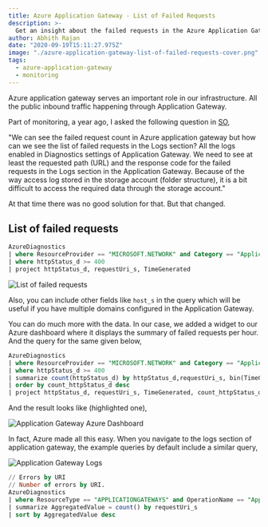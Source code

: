```yaml
---
title: Azure Application Gateway - List of Failed Requests
description: >-
  Get an insight about the failed requests in the Azure Application Gateway.
author: Abhith Rajan
date: "2020-09-19T15:11:27.975Z"
image: "./azure-application-gateway-list-of-failed-requests-cover.png"
tags:
  - azure-application-gateway
  - monitoring
---
```


Azure application gateway serves an important role in our infrastructure. All the public inbound traffic happening through Application Gateway.

Part of monitoring, a year ago, I asked the following question in [SO](https://stackoverflow.com/questions/57369646/list-of-failed-requests-in-azure-application-gateway),

"We can see the failed request count in Azure application gateway but how can we see the list of failed requests in the Logs section?
All the logs enabled in Diagnostics settings of Application Gateway.
We need to see at least the requested path (URL) and the response code for the failed requests in the Logs section in the Application Gateway.
Because of the way access log stored in the storage account (folder structure), it is a bit difficult to access the required data through the storage account."

At that time there was no good solution for that. But that changed.

## List of failed requests

```sql
AzureDiagnostics
| where ResourceProvider == "MICROSOFT.NETWORK" and Category == "ApplicationGatewayAccessLog"
| where httpStatus_d >= 400
| project httpStatus_d, requestUri_s, TimeGenerated
```

![List of failed requests](./azure-application-gateway-list-of-failed-requests_censored.jpg)

Also, you can include other fields like `host_s` in the query which will be useful if you have multiple domains configured in the Application Gateway.

You can do much more with the data. In our case, we added a widget to our Azure dashboard where it displays the summary of failed requests per hour. And the query for the same given below,

```sql
AzureDiagnostics
| where ResourceProvider == "MICROSOFT.NETWORK" and Category == "ApplicationGatewayAccessLog"
| where httpStatus_d >= 400
| summarize count(httpStatus_d) by httpStatus_d,requestUri_s, bin(TimeGenerated, 1h)
| order by count_httpStatus_d desc
| project httpStatus_d, requestUri_s, TimeGenerated, count_httpStatus_d
```

And the result looks like (highlighted one),

![Application Gateway Azure Dashboard](./application-gateway-dashboard_censored.jpg)

In fact, Azure made all this easy. When you navigate to the logs section of application gateway, the example queries by default include a similar query,

![Application Gateway Logs](./application-gateway-logs.png)

```sql
// Errors by URI
// Number of errors by URI.
AzureDiagnostics
| where ResourceType == "APPLICATIONGATEWAYS" and OperationName == "ApplicationGatewayAccess" and httpStatus_d > 399
| summarize AggregatedValue = count() by requestUri_s
| sort by AggregatedValue desc
```
